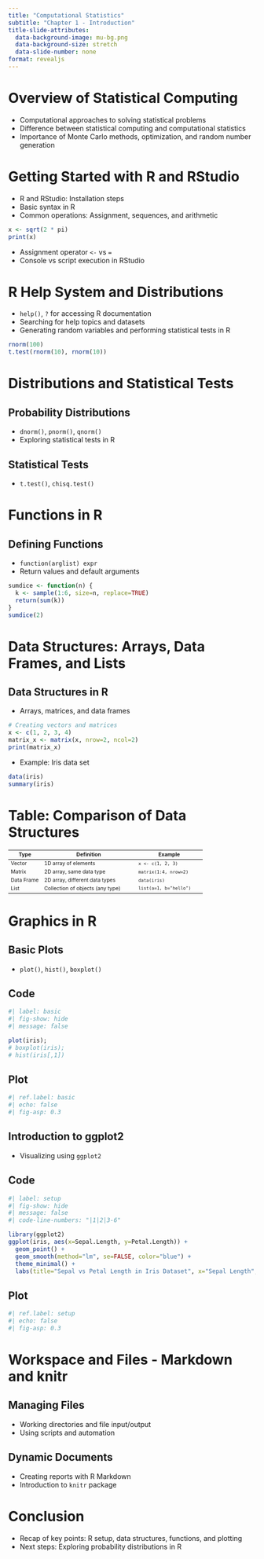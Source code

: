 ```yaml
---
title: "Computational Statistics"
subtitle: "Chapter 1 - Introduction"
title-slide-attributes:
  data-background-image: mu-bg.png
  data-background-size: stretch
  data-slide-number: none
format: revealjs
---
```


# Overview of Statistical Computing

-   Computational approaches to solving statistical problems
-   Difference between statistical computing and computational statistics
-   Importance of Monte Carlo methods, optimization, and random number generation

# Getting Started with R and RStudio

-   R and RStudio: Installation steps
-   Basic syntax in R
-   Common operations: Assignment, sequences, and arithmetic

``` r
x <- sqrt(2 * pi)
print(x)
```

-   Assignment operator `<-` vs `=`
-   Console vs script execution in RStudio

# R Help System and Distributions

-   `help()`, `?` for accessing R documentation
-   Searching for help topics and datasets
-   Generating random variables and performing statistical tests in R

``` r
rnorm(100)
t.test(rnorm(10), rnorm(10))
```

# Distributions and Statistical Tests

## Probability Distributions

-   `dnorm()`, `pnorm()`, `qnorm()`
-   Exploring statistical tests in R

## Statistical Tests

-   `t.test()`, `chisq.test()`

# Functions in R

## Defining Functions

-   `function(arglist) expr`
-   Return values and default arguments

``` r
sumdice <- function(n) {
  k <- sample(1:6, size=n, replace=TRUE)
  return(sum(k))
}
sumdice(2)
```

# Data Structures: Arrays, Data Frames, and Lists

## Data Structures in R

-   Arrays, matrices, and data frames

``` r
# Creating vectors and matrices
x <- c(1, 2, 3, 4)
matrix_x <- matrix(x, nrow=2, ncol=2)
print(matrix_x)
```

-   Example: Iris data set

``` r
data(iris)
summary(iris)
```

# Table: Comparison of Data Structures

```{=html}
<style>
table { font-size: 0.75em; }
</style>
```
| Type       | Definition                       | Example                |
|------------|----------------------------------|------------------------|
| Vector     | 1D array of elements             | `x <- c(1, 2, 3)`      |
| Matrix     | 2D array, same data type         | `matrix(1:4, nrow=2)`  |
| Data Frame | 2D array, different data types   | `data(iris)`           |
| List       | Collection of objects (any type) | `list(a=1, b="hello")` |

# Graphics in R

## Basic Plots

-   `plot()`, `hist()`, `boxplot()`

::: panel-tabset
## Code

``` r
#| label: basic
#| fig-show: hide
#| message: false

plot(iris);
# boxplot(iris);
# hist(iris[,1])
```

## Plot

``` r
#| ref.label: basic
#| echo: false
#| fig-asp: 0.3
```
:::

## Introduction to ggplot2

-   Visualizing using `ggplot2`

::: panel-tabset
## Code

``` r
#| label: setup
#| fig-show: hide
#| message: false
#| code-line-numbers: "|1|2|3-6"

library(ggplot2)
ggplot(iris, aes(x=Sepal.Length, y=Petal.Length)) + 
  geom_point() + 
  geom_smooth(method="lm", se=FALSE, color="blue") + 
  theme_minimal() + 
  labs(title="Sepal vs Petal Length in Iris Dataset", x="Sepal Length", y="Petal Length")
```

## Plot

``` r
#| ref.label: setup
#| echo: false
#| fig-asp: 0.3
```
:::

# Workspace and Files - Markdown and knitr

## Managing Files

-   Working directories and file input/output
-   Using scripts and automation

## Dynamic Documents

-   Creating reports with R Markdown
-   Introduction to `knitr` package

# Conclusion

-   Recap of key points: R setup, data structures, functions, and plotting
-   Next steps: Exploring probability distributions in R
